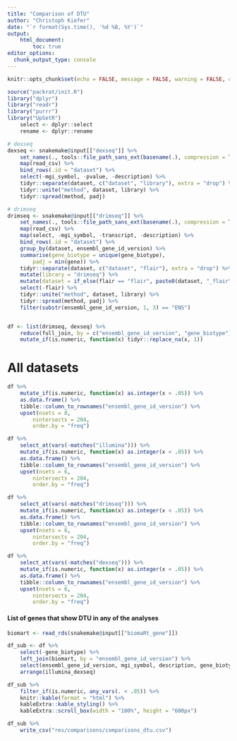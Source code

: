 ```yaml
---
title: "Comparison of DTU"
author: "Christoph Kiefer"
date: "`r format(Sys.time(), '%d %B, %Y')`"
output: 
    html_document:
        toc: true
editor_options:
  chunk_output_type: console
---
```


```r
knitr::opts_chunk$set(echo = FALSE, message = FALSE, warning = FALSE, cache = FALSE)
```

```r
source("packrat/init.R")
library("dplyr")
library("readr")
library("purrr")
library("UpSetR")
    select <- dplyr::select
    rename <- dplyr::rename
```

```r
# dexseq 
dexseq <- snakemake@input[["dexseq"]] %>% 
    set_names(., tools::file_path_sans_ext(basename(.), compression = TRUE)) %>% 
    map(read_csv) %>% 
    bind_rows(.id = "dataset") %>% 
    select(-mgi_symbol, -pvalue, -description) %>% 
    tidyr::separate(dataset, c("dataset", "library"), extra = "drop") %>% 
    tidyr::unite("method", dataset, library) %>% 
    tidyr::spread(method, padj)

# drimseq
drimseq <- snakemake@input[["drimseq"]] %>% 
    set_names(., tools::file_path_sans_ext(basename(.), compression = TRUE)) %>% 
    map(read_csv) %>% 
    map(select, -mgi_symbol, -transcript, -description) %>% 
    bind_rows(.id = "dataset") %>% 
    group_by(dataset, ensembl_gene_id_version) %>% 
    summarise(gene_biotype = unique(gene_biotype),
        padj = min(gene)) %>% 
    tidyr::separate(dataset, c("dataset", "flair"), extra = "drop") %>% 
    mutate(library = "drimseq") %>% 
    mutate(dataset = if_else(flair == "flair", paste0(dataset, "_flair"), dataset)) %>% 
    select(-flair) %>% 
    tidyr::unite("method", dataset, library) %>% 
    tidyr::spread(method, padj) %>% 
    filter(substr(ensembl_gene_id_version, 1, 3) == "ENS") 


df <- list(drimseq, dexseq) %>%
    reduce(full_join, by = c("ensembl_gene_id_version", "gene_biotype")) %>%
    mutate_if(is.numeric, function(x) tidyr::replace_na(x, 1))
```

# All datasets

```r
df %>% 
    mutate_if(is.numeric, function(x) as.integer(x < .05)) %>%
    as.data.frame() %>%
    tibble::column_to_rownames("ensembl_gene_id_version") %>% 
    upset(nsets = 8,
        nintersects = 204,
        order.by = "freq")
```

```r
df %>% 
    select_at(vars(-matches("illumina"))) %>% 
    mutate_if(is.numeric, function(x) as.integer(x < .05)) %>%
    as.data.frame() %>%
    tibble::column_to_rownames("ensembl_gene_id_version") %>% 
    upset(nsets = 6,
        nintersects = 204,
        order.by = "freq")
```

```r
df %>% 
    select_at(vars(-matches("drimseq"))) %>% 
    mutate_if(is.numeric, function(x) as.integer(x < .05)) %>%
    as.data.frame() %>%
    tibble::column_to_rownames("ensembl_gene_id_version") %>% 
    upset(nsets = 6,
        nintersects = 204,
        order.by = "freq")
```

```r
df %>% 
    select_at(vars(-matches("dexseq"))) %>% 
    mutate_if(is.numeric, function(x) as.integer(x < .05)) %>%
    as.data.frame() %>%
    tibble::column_to_rownames("ensembl_gene_id_version") %>% 
    upset(nsets = 6,
        nintersects = 204,
        order.by = "freq")
```

#### List of genes that show DTU in any of the analyses

```r
biomart <- read_rds(snakemake@input[["biomaRt_gene"]])
```

```r
df_sub <- df %>%
    select(-gene_biotype) %>% 
    left_join(biomart, by = "ensembl_gene_id_version") %>% 
    select(ensembl_gene_id_version, mgi_symbol, description, gene_biotype, everything()) %>% 
    arrange(illumina_dexseq)

df_sub %>% 
    filter_if(is.numeric, any_vars(. < .05)) %>%
    knitr::kable(format = "html") %>%
    kableExtra::kable_styling() %>%
    kableExtra::scroll_box(width = "100%", height = "600px")

df_sub %>% 
    write_csv("res/comparisons/comparisons_dtu.csv")
```
